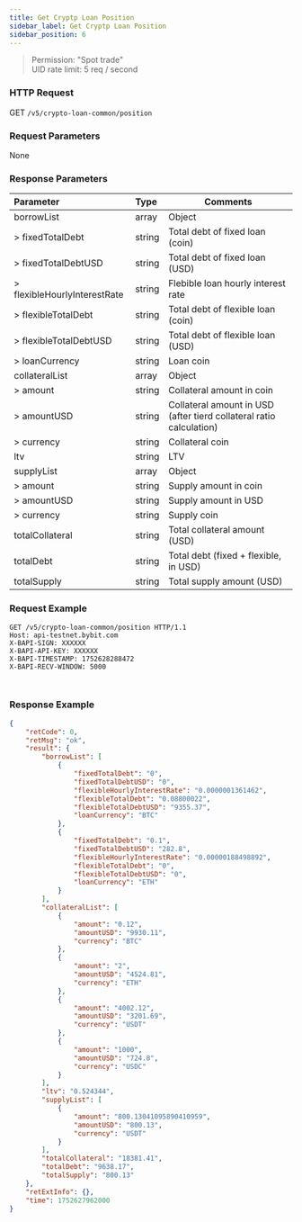 ```yaml
---
title: Get Cryptp Loan Position
sidebar_label: Get Cryptp Loan Position
sidebar_position: 6
---
```

> Permission: "Spot trade"<br/>
> UID rate limit: 5 req / second

### HTTP Request
GET `/v5/crypto-loan-common/position`

### Request Parameters
None

### Response Parameters
| Parameter | Type | Comments|
|:----- |:-----|----- |
|borrowList|array|Object|
|> fixedTotalDebt|string |Total debt of fixed loan (coin)|
|> fixedTotalDebtUSD|string |Total debt of fixed loan (USD)|
|> flexibleHourlyInterestRate|string|Flebible loan hourly interest rate|
|> flexibleTotalDebt|string |Total debt of flexible loan (coin)|
|> flexibleTotalDebtUSD|string |Total debt of flexible loan (USD)|
|> loanCurrency|string |Loan coin|
|collateralList|array|Object|
|> amount|string |Collateral amount in coin|
|> amountUSD|string |Collateral amount in USD (after tierd collateral ratio calculation)|
|> currency|string |Collateral coin|
|ltv|string|LTV|
|supplyList|array|Object|
|> amount|string |Supply amount in coin|
|> amountUSD|string |Supply amount in USD|
|> currency|string |Supply coin|
|totalCollateral|string|Total collateral amount (USD)|
|totalDebt|string|Total debt (fixed + flexible, in USD)|
|totalSupply|string|Total supply amount (USD) |

### Request Example

<Tabs groupId="programming-languages">
<TabItem value="http" label="HTTP">

```http
GET /v5/crypto-loan-common/position HTTP/1.1
Host: api-testnet.bybit.com
X-BAPI-SIGN: XXXXXX
X-BAPI-API-KEY: XXXXXX
X-BAPI-TIMESTAMP: 1752628288472
X-BAPI-RECV-WINDOW: 5000
```

</TabItem>
<TabItem value="python" label="Python">

```python

```

</TabItem>

<TabItem value="Node" label="Node.js">

```n4js

```

</TabItem>
</Tabs>

### Response Example

```json
{
    "retCode": 0,
    "retMsg": "ok",
    "result": {
        "borrowList": [
            {
                "fixedTotalDebt": "0",
                "fixedTotalDebtUSD": "0",
                "flexibleHourlyInterestRate": "0.0000001361462",
                "flexibleTotalDebt": "0.08800022",
                "flexibleTotalDebtUSD": "9355.37",
                "loanCurrency": "BTC"
            },
            {
                "fixedTotalDebt": "0.1",
                "fixedTotalDebtUSD": "282.8",
                "flexibleHourlyInterestRate": "0.00000188498892",
                "flexibleTotalDebt": "0",
                "flexibleTotalDebtUSD": "0",
                "loanCurrency": "ETH"
            }
        ],
        "collateralList": [
            {
                "amount": "0.12",
                "amountUSD": "9930.11",
                "currency": "BTC"
            },
            {
                "amount": "2",
                "amountUSD": "4524.81",
                "currency": "ETH"
            },
            {
                "amount": "4002.12",
                "amountUSD": "3201.69",
                "currency": "USDT"
            },
            {
                "amount": "1000",
                "amountUSD": "724.8",
                "currency": "USDC"
            }
        ],
        "ltv": "0.524344",
        "supplyList": [
            {
                "amount": "800.13041095890410959",
                "amountUSD": "800.13",
                "currency": "USDT"
            }
        ],
        "totalCollateral": "18381.41",
        "totalDebt": "9638.17",
        "totalSupply": "800.13"
    },
    "retExtInfo": {},
    "time": 1752627962000
}
```
